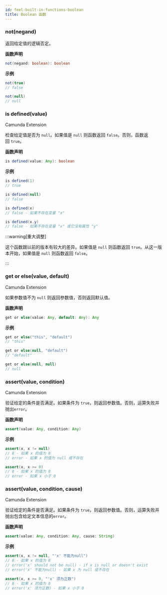 ```yaml
---
id: feel-built-in-functions-boolean
title: Boolean 函数
---
```


### not(negand)

返回给定值的逻辑否定。

**函数声明**


```java
not(negand: boolean): boolean
```

**示例**

```java
not(true)
// false

not(null)
// null
```

### is defined(value)

<Highlight color="#c54302">Camunda Extension</Highlight>


检查给定值是否为 `null`。如果值是 `null` 则函数返回 `false`。否则，函数返回 `true`。

**函数声明**

```java
is defined(value: Any): boolean
```

**示例**

```java
is defined(1)
// true

is defined(null)
// false

is defined(x)
// false - 如果不存在变量 "x"

is defined(x.y)
// false - 如果不存在变量 "x" 或它没有属性 "y"
```

:::warning[重大调整]

这个函数跟以前的版本有较大的差异。如果值是 `null` 则函数返回 `true`。从这一版本开始，如果值是 `null` 则函数返回 `false`。

:::

### get or else(value, default)

<Highlight color="#c54302">Camunda Extension</Highlight>

如果参数值不为 `null` 则返回参数值，否则返回默认值。

**函数声明**

```java
get or else(value: Any, default: Any): Any
```

**示例**

```java
get or else("this", "default")
// "this"

get or else(null, "default")
// "default"

get or else(null, null)
// null
```

### assert(value, condition)

<Highlight color="#c54302">Camunda Extension</Highlight>

验证给定的条件是否满足。如果条件为 `true`，则返回参数值。否则，运算失败并抛出`error`。


**函数声明**

```java
assert(value: Any, condition: Any)
```

**示例**

```java
assert(x, x != null)
// 8 - 如果 x 的值为 8
// error - 如果 x 的值为 null 或不存在

assert(x, x >= 0)
// 8 - 如果 x 的值为 8
// error - 如果 x 小于 0
```

### assert(value, condition, cause)

<Highlight color="#c54302">Camunda Extension</Highlight>

验证给定的条件是否满足。如果条件为 `true`，则返回参数值。否则，运算失败并抛出包含给定文本信息的`error`。

**函数声明**

```java
assert(value: Any, condition: Any, cause: String)
```

**示例**

```java
assert(x, x != null, "'x' 不能为null")
// 8 - 如果 x 的值为 8
// error('x' should not be null) - if x is null or doesn't exist
// error('x' 不能为null) - 如果 x 为 null 或不存在

assert(x, x >= 0, "'x' 须为正数")
// 8 - 如果 x 的值为 8
// error('x' 须为正数) - 如果 x 小于 0
```
